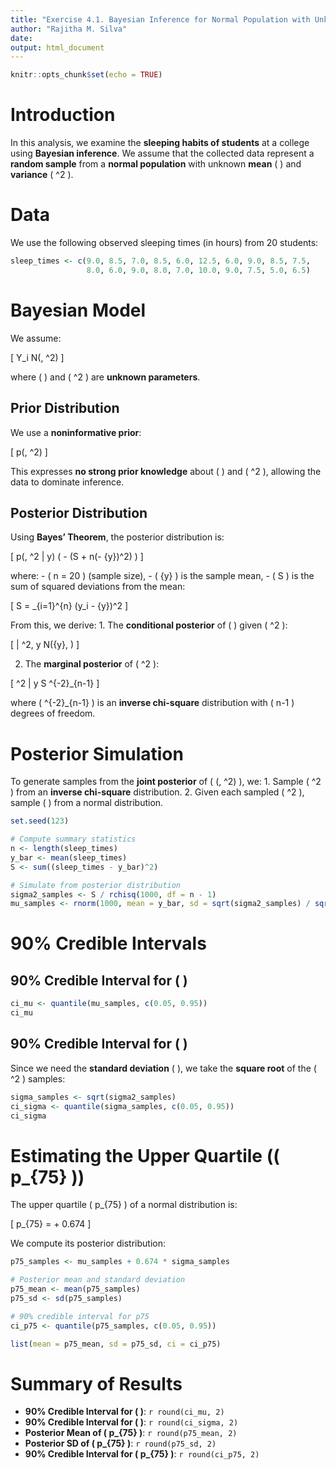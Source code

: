 ```yaml
---
title: "Exercise 4.1. Bayesian Inference for Normal Population with Unknown Mean and Variance"
author: "Rajitha M. Silva"
date: 
output: html_document
---
```


```r
knitr::opts_chunk$set(echo = TRUE)
```

# Introduction

In this analysis, we examine the **sleeping habits of students** at a college using **Bayesian inference**. We assume that the collected data represent a **random sample** from a **normal population** with unknown **mean** \( \mu \) and **variance** \( \sigma^2 \).

# Data

We use the following observed sleeping times (in hours) from 20 students:

```r
sleep_times <- c(9.0, 8.5, 7.0, 8.5, 6.0, 12.5, 6.0, 9.0, 8.5, 7.5, 
                 8.0, 6.0, 9.0, 8.0, 7.0, 10.0, 9.0, 7.5, 5.0, 6.5)
```

# Bayesian Model

We assume:

\[
Y_i \sim N(\mu, \sigma^2)
\]

where \( \mu \) and \( \sigma^2 \) are **unknown parameters**.

## Prior Distribution

We use a **noninformative prior**:

\[
p(\mu, \sigma^2) \propto \frac{1}{\sigma^2}
\]

This expresses **no strong prior knowledge** about \( \mu \) and \( \sigma^2 \), allowing the data to dominate inference.

## Posterior Distribution

Using **Bayes' Theorem**, the posterior distribution is:

\[
p(\mu, \sigma^2 | y) \propto \frac{1}{(\sigma^2)^{n/2 + 1}} 
\exp \left( -\frac{1}{2\sigma^2} (S + n(\mu - \bar{y})^2) \right)
\]

where:
- \( n = 20 \) (sample size),
- \( \bar{y} \) is the sample mean,
- \( S \) is the sum of squared deviations from the mean:

\[
S = \sum_{i=1}^{n} (y_i - \bar{y})^2
\]

From this, we derive:
1. The **conditional posterior** of \( \mu \) given \( \sigma^2 \):

\[
\mu | \sigma^2, y \sim N(\bar{y}, \frac{\sigma}{\sqrt{n}})
\]

2. The **marginal posterior** of \( \sigma^2 \):

\[
\sigma^2 | y \sim S \cdot \chi^{-2}_{n-1}
\]

where \( \chi^{-2}_{n-1} \) is an **inverse chi-square** distribution with \( n-1 \) degrees of freedom.

# Posterior Simulation

To generate samples from the **joint posterior** of \( (\mu, \sigma^2) \), we:
1. Sample \( \sigma^2 \) from an **inverse chi-square** distribution.
2. Given each sampled \( \sigma^2 \), sample \( \mu \) from a normal distribution.

```r
set.seed(123)

# Compute summary statistics
n <- length(sleep_times)
y_bar <- mean(sleep_times)
S <- sum((sleep_times - y_bar)^2)

# Simulate from posterior distribution
sigma2_samples <- S / rchisq(1000, df = n - 1)
mu_samples <- rnorm(1000, mean = y_bar, sd = sqrt(sigma2_samples) / sqrt(n))
```

# 90% Credible Intervals

## 90% Credible Interval for \( \mu \)

```r
ci_mu <- quantile(mu_samples, c(0.05, 0.95))
ci_mu
```

## 90% Credible Interval for \( \sigma \)

Since we need the **standard deviation** \( \sigma \), we take the **square root** of the \( \sigma^2 \) samples:

```r
sigma_samples <- sqrt(sigma2_samples)
ci_sigma <- quantile(sigma_samples, c(0.05, 0.95))
ci_sigma
```

# Estimating the Upper Quartile (\( p_{75} \))

The upper quartile \( p_{75} \) of a normal distribution is:

\[
p_{75} = \mu + 0.674\sigma
\]

We compute its posterior distribution:

```r
p75_samples <- mu_samples + 0.674 * sigma_samples

# Posterior mean and standard deviation
p75_mean <- mean(p75_samples)
p75_sd <- sd(p75_samples)

# 90% credible interval for p75
ci_p75 <- quantile(p75_samples, c(0.05, 0.95))

list(mean = p75_mean, sd = p75_sd, ci = ci_p75)
```

# Summary of Results

- **90% Credible Interval for \( \mu \)**: `r round(ci_mu, 2)`
- **90% Credible Interval for \( \sigma \)**: `r round(ci_sigma, 2)`
- **Posterior Mean of \( p_{75} \)**: `r round(p75_mean, 2)`
- **Posterior SD of \( p_{75} \)**: `r round(p75_sd, 2)`
- **90% Credible Interval for \( p_{75} \)**: `r round(ci_p75, 2)`

